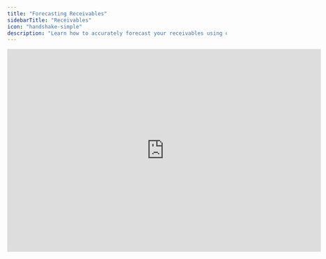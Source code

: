 ```yaml
---
title: "Forecasting Receivables"
sidebarTitle: "Receivables"
icon: "handshake-simple"
description: "Learn how to accurately forecast your receivables using our purpose-built function."
---
```


<iframe width="720" height="466" src="https://www.loom.com/embed/1256a4359f8e4ed1af5636a267e4ebd2?sid=0929f679-6ef6-46f6-bf0d-56733a8dc102" frameborder="0" webkitallowfullscreen mozallowfullscreen allowfullscreen />

## Overview

Forecasting receivables accurately is essential for understanding your future cash flow. To help you achieve this with confidence, we've developed the `receivables()` function that simplifies the process of calculating expected payments based on your payment terms.

## How It Works

The `receivables()` function helps you track expected payments by:
- Analyzing revenue from previous months
- Calculating outstanding amounts based on your specified payment terms
- Automatically adjusting calculations using a standardized 30-day month

## Using the Function

To get started with the `receivables()` function:

1. Determine your standard payment terms (in days)
2. Enter this number directly into the function (for example: `receivables(30)`)
3. The function will automatically calculate expected receivables based on your historical revenue

Important Notes:
- Always use a direct numerical value for payment days rather than a cell reference
- For businesses with multiple revenue streams and different payment terms, create separate calculations using individual `receivables()` functions for each stream

This approach ensures accurate tracking and forecasting of your expected incoming payments.